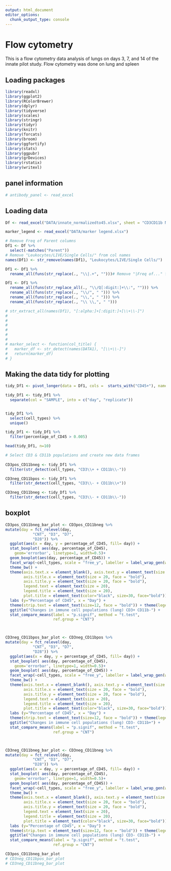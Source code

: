 ```yaml
---
output: html_document
editor_options: 
  chunk_output_type: console
---
```


# Flow cytometry


This is a flow cytometry data analysis of lungs on days 3, 7, and 14 of the innate pilot study.
Flow cytometry was done on lung and spleen

## Loading packages

```r
library(readxl)
library(ggplot2)
library(RColorBrewer)
library(dplyr)
library(tidyverse)
library(scales)
library(stringr)
library(tidyr)
library(knitr)
library(forcats)
library(broom)
library(ggfortify)
library(stats)
library(ggpubr)
library(grDevices)
library(rstatix)
library(writexl)

```

## panel information

```r
# antibody_panel <- read_excel
```

## Loading data

```r
Df <- read_excel("DATA/innate_normalizedto45.xlsx", sheet = "CD3CD11b No Day 14")

marker_legend <- read_excel("DATA/marker legend.xlsx")

# Remove Freq of Parent columns
Df1 <- Df %>% 
  select(-matches("Parent"))
# Remove "Leukocytes/LIVE/Single Cells/" from col names
names(Df1) <- str_remove(names(Df1), "Leukocytes/LIVE/Single Cells/")

Df1 <- Df1 %>%
  rename_all(funs(str_replace(., "\\|.+", "")))# Remove "|Freq of..." from col names

Df1 <- Df1 %>%
  rename_all(funs(str_replace_all(., "\\/Q[:digit:]+\\:", ""))) %>%
  rename_all(funs(str_replace(., "\\/", " "))) %>%
  rename_all(funs(str_replace(., "\\,", " "))) %>%
  rename_all(funs(str_replace(., "\\ \\,", " ")))

# str_extract_all(names(Df1), "[:alpha:]+[:digit:]+[\\+\\-]")
# 
# 
# 
# 
# 
# 
# marker_select <- function(col_title) {
#   marker_df <- str_detect(names(DATA1), "[\\+\\-]") 
#   return(marker_df)
# }

```

## Making the data tidy for plotting

```r
tidy_Df1 <- pivot_longer(data = Df1, cols =  starts_with("CD45+"), names_to = "cell_types", values_to = "percentage_of_CD45") 

tidy_Df1 <- tidy_Df1 %>%
  separate(col = "SAMPLE", into = c("day", "replicate"))


tidy_Df1 %>%
  select(cell_types) %>%
  unique()

tidy_Df1 <- tidy_Df1 %>%
  filter(percentage_of_CD45 > 0.005)

head(tidy_Df1, n=10)
```

```r
# Select CD3 & CD11b populations and create new data frames 
 
CD3pos_CD11bneg <- tidy_Df1 %>%
  filter(str_detect(cell_types, "CD3\\+ + CD11b\\-")) 

CD3neg_CD11bpos <- tidy_Df1 %>%
  filter(str_detect(cell_types, "CD3\\- + CD11b\\+")) 

CD3neg_CD11bneg <- tidy_Df1 %>%
  filter(str_detect(cell_types, "CD3\\- + CD11b\\-"))

```


## boxplot
```r
CD3pos_CD11bneg_bar_plot <- CD3pos_CD11bneg %>%
mutate(day = fct_relevel(day,
            "CNT", "D3", "D7",
            "D28")) %>%
  ggplot(aes(x = day, y = percentage_of_CD45, fill= day)) +
  stat_boxplot( aes(day, percentage_of_CD45), 
    geom='errorbar', linetype=1, width=0.5)+  
  geom_boxplot(aes(day, percentage_of_CD45)) + 
  facet_wrap(~cell_types, scale = "free_y", labeller = label_wrap_gen(width=15), ncol = 5, nrow = 20) + 
  theme_bw() + 
  theme(axis.text.x = element_blank(), axis.text.y = element_text(size = 20), 
        axis.title.x = element_text(size = 20, face = "bold"), 
        axis.title.y = element_text(size = 20, face = "bold"), 
        legend.text = element_text(size = 20), 
        legend.title = element_text(size = 20), 
        plot.title = element_text(color="black", size=30, face="bold")) + 
  labs (y="Percentage of CD45", x = "Day") + 
  theme(strip.text = element_text(size=12, face = "bold")) + theme(legend.position="bottom") +
  ggtitle("Changes in immune cell populations (lung) CD3+ CD11b-") +
  stat_compare_means(label = "p.signif", method = "t.test",
                     ref.group = "CNT")



CD3neg_CD11bpos_bar_plot <- CD3neg_CD11bpos %>%
mutate(day = fct_relevel(day, 
            "CNT", "D3", "D7", 
            "D28")) %>%
  ggplot(aes(x = day, y = percentage_of_CD45, fill= day)) +
  stat_boxplot( aes(day, percentage_of_CD45), 
    geom='errorbar', linetype=1, width=0.5)+  
  geom_boxplot( aes(day, percentage_of_CD45)) + 
  facet_wrap(~cell_types, scale = "free_y", labeller = label_wrap_gen(width=15), ncol = 5, nrow = 20) + 
  theme_bw() + 
  theme(axis.text.x = element_blank(), axis.text.y = element_text(size = 20), 
        axis.title.x = element_text(size = 20, face = "bold"), 
        axis.title.y = element_text(size = 20, face = "bold"), 
        legend.text = element_text(size = 20), 
        legend.title = element_text(size = 20), 
        plot.title = element_text(color="black", size=30, face="bold")) + 
  labs (y="Percentage of CD45", x = "Day") + 
  theme(strip.text = element_text(size=12, face = "bold")) + theme(legend.position="bottom") +
  ggtitle("Changes in immune cell populations (lung) CD3- CD11b+") +
  stat_compare_means(label = "p.signif", method = "t.test",
                     ref.group = "CNT")



CD3neg_CD11bneg_bar_plot <- CD3neg_CD11bneg %>%
mutate(day = fct_relevel(day, 
            "CNT", "D3", "D7", 
            "D28")) %>%
  ggplot(aes(x = day, y = percentage_of_CD45, fill= day)) +
  stat_boxplot( aes(day, percentage_of_CD45), 
    geom='errorbar', linetype=1, width=0.5)+  
  geom_boxplot( aes(day, percentage_of_CD45)) + 
  facet_wrap(~cell_types, scale = "free_y", labeller = label_wrap_gen(width=15), ncol = 5, nrow = 20) + 
  theme_bw() + 
  theme(axis.text.x = element_blank(), axis.text.y = element_text(size = 20), 
        axis.title.x = element_text(size = 20, face = "bold"), 
        axis.title.y = element_text(size = 20, face = "bold"), 
        legend.text = element_text(size = 20), 
        legend.title = element_text(size = 20), 
        plot.title = element_text(color="black", size=30, face="bold")) + 
  labs (y="Percentage of CD45", x = "Day") + 
  theme(strip.text = element_text(size=12, face = "bold")) + theme(legend.position="bottom") +
  ggtitle("Changes in immune cell populations (lung) CD3- CD11b-") +
  stat_compare_means(label = "p.signif", method = "t.test",
                     ref.group = "CNT")

CD3pos_CD11bneg_bar_plot
# CD3neg_CD11bpos_bar_plot
# CD3neg_CD11bneg_bar_plot

```

